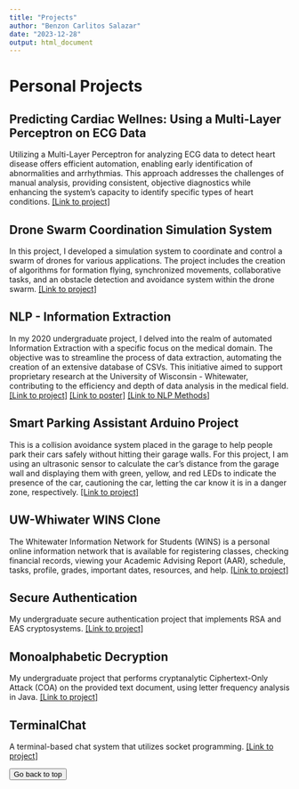 ```yaml
---
title: "Projects"
author: "Benzon Carlitos Salazar"
date: "2023-12-28"
output: html_document
---
```


# Personal Projects
<!-- Data Projects -->
## Predicting Cardiac Wellnes: Using a Multi-Layer Perceptron on ECG Data 

Utilizing a Multi-Layer Perceptron for analyzing ECG data to detect heart disease offers efficient automation, enabling 
early identification of abnormalities and arrhythmias. This approach addresses the challenges of manual analysis, 
providing consistent, objective diagnostics while enhancing the system's capacity to identify specific types of heart 
conditions. 
<a href="https://github.com/carrliitos/ecg_classification" target="_blank">[Link to project]</a>

<!-- Software Projects -->
## Drone Swarm Coordination Simulation System

In this project, I developed a simulation system to coordinate and control a 
swarm of drones for various applications. The project includes the creation of 
algorithms for formation flying, synchronized movements, collaborative tasks, 
and an obstacle detection and avoidance system within the drone swarm.
<a href="https://github.com/carrliitos/cs-776-drone-swarm" target="_blank">[Link to project]</a>

## NLP - Information Extraction

In my 2020 undergraduate project, I delved into the realm of automated Information Extraction with a specific focus on 
the medical domain. The objective was to streamline the process of data extraction, automating the creation of an 
extensive database of CSVs. This initiative aimed to support proprietary research at the University of Wisconsin - 
Whitewater, contributing to the efficiency and depth of data analysis in the medical field.
<a href="https://github.com/carrliitos/NLPInformationExtraction" target="_blank">[Link to project]</a>
<a href="./notebooks/resources/medical_scenario_trauma_domain.jpg" target="_blank">[Link to poster]</a>
<a href="./notebooks/resources/NLPRoadmap.pdf" target="_blank">[Link to NLP Methods]</a>

## Smart Parking Assistant Arduino Project

This is a collision avoidance system placed in the garage to help people park their cars safely without hitting their 
garage walls. For this project, I am using an ultrasonic sensor to calculate the car’s distance from the garage wall and 
displaying them with green, yellow, and red LEDs to indicate the presence of the car, cautioning the car, letting the car 
know it is in a danger zone, respectively.
<a href="https://github.com/carrliitos/smartParkingAssistant" target="_blank">[Link to project]</a>

## UW-Whiwater WINS Clone

The Whitewater Information Network for Students (WINS) is a personal online information network that is available for 
registering classes, checking financial records, viewing your Academic Advising Report (AAR), schedule, tasks, profile, 
grades, important dates, resources, and help.
<a href="https://github.com/carrliitos/WINS-clone" target="_blank">[Link to project]</a>

## Secure Authentication

My undergraduate secure authentication project that implements RSA and EAS cryptosystems.
<a href="https://github.com/carrliitos/Secure-Authentication-Project" target="_blank">[Link to project]</a>

## Monoalphabetic Decryption

My undergraduate project that performs cryptanalytic Ciphertext-Only Attack (COA) on the provided text document, 
using letter frequency analysis in Java.
<a href="https://github.com/carrliitos/MonoalphabeticDecryption" target="_blank">[Link to project]</a>

## TerminalChat

A terminal-based chat system that utilizes socket programming.
<a href="https://github.com/carrliitos/TerminalChat" target="_blank">[Link to project]</a>

<button onclick="window.scrollTo(0,0);">Go back to top</button>
